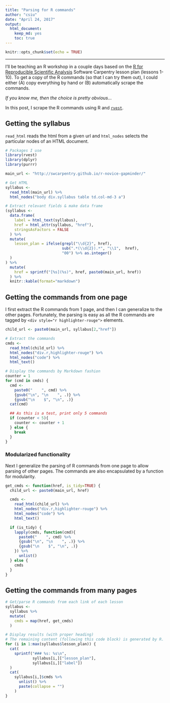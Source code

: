 ```yaml
---
title: "Parsing for R commands"
author: "csiu"
date: "April 24, 2017"
output:
  html_document:
    keep_md: yes
    toc: true
---
```


```r
knitr::opts_chunk$set(echo = TRUE)
```

----

I’ll be teaching an R workshop in a couple days based on the [R for Reproducible Scientific Analysis](http://swcarpentry.github.io/r-novice-gapminder/) Software Carpentry lesson plan (lessons 1-10). To get a copy of the R commands (so that I can try them out), I could either (A) copy everything by hand or (B) automatically scrape the commands.

*If you know me, then the choice is pretty obvious...*

In this post, I scrape the R commands using R and [`rvest`](https://github.com/hadley/rvest).

## Getting the syllabus

`read_html` reads the html from a given url and `html_nodes` selects the particular nodes of an HTML document.

```r
# Packages I use
library(rvest)
library(dplyr)
library(purrr)
```

```r
main_url <- "http://swcarpentry.github.io/r-novice-gapminder/"
```

```r
# Get HTML
syllabus <-
  read_html(main_url) %>%
  html_nodes("body div.syllabus table td.col-md-3 a")

# Extract relevant fields & make data frame
(syllabus <-
  data.frame(
    label = html_text(syllabus),
    href = html_attr(syllabus, "href"),
    stringsAsFactors = FALSE
  ) %>%
  mutate(
    lesson_plan = ifelse(grepl("\\d{2}", href),
                         sub(".*(\\d{2}).*", "\\1",  href),
                         "00") %>% as.integer()
  )
) %>%
  mutate(
    href = sprintf("[%s](%s)", href, paste0(main_url, href))
  ) %>%
  knitr::kable(format="markdown")
```

## Getting the commands from one page

I first extract the R commands from 1 page, and then I can generalize to the other pages. Fortunately, the parsing is easy as all the R commands are tagged by `<div style="r highlighter-rouge">` elements.

```r
child_url <- paste0(main_url, syllabus[2,"href"])
```

```r
# Extract the commands
cmds <-
  read_html(child_url) %>%
  html_nodes("div.r,highlighter-rouge") %>%
  html_nodes("code") %>%
  html_text()
```

```r
# Display the commands by Markdown fashion
counter = 1
for (cmd in cmds) {
  cmd <-
    paste0("    ", cmd) %>%
    {gsub("\n", "\n    ", .)} %>%
    {gsub("\n    $", "\n", .)}
  cat(cmd)

  ## As this is a test, print only 5 commands
  if (counter < 5){
    counter <- counter + 1
  } else {
    break
  }
}
```

### Modularized functionality

Next I generalize the parsing of R commands from one page to allow parsing of other pages. The commands are also encapsulated by a function for modularity.

```r
get_cmds <- function(href, is_tidy=TRUE) {
  child_url <- paste0(main_url, href)

  cmds <-
    read_html(child_url) %>%
    html_nodes("div.r,highlighter-rouge") %>%
    html_nodes("code") %>%
    html_text()

  if (is_tidy) {
    lapply(cmds, function(cmd){
      paste0("    ", cmd) %>%
      {gsub("\n", "\n    ", .)} %>%
      {gsub("\n    $", "\n", .)}
    }) %>%
      unlist()
  } else {
    cmds
  }
}
```

## Getting the commands from many pages

```r
# Get/parse R commands from each link of each lesson
syllabus <-
  syllabus %>%
  mutate(
    cmds = map(href, get_cmds)
  )
```

```r
# Display results (with proper heading)
# The remaining content (following this code block) is generated by R.
for (i in 1:max(syllabus$lesson_plan)) {
  cat(
    sprintf("### %s: %s\n",
            syllabus[i,]["lesson_plan"],
            syllabus[i,]["label"])
  )
  cat(
    syllabus[i,]$cmds %>%
      unlist() %>%
      paste(collapse = "")
    )
}
```

